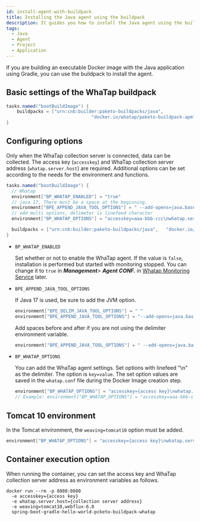 ```yaml
---
id: install-agent-with-buildpack
title: Installing the Java agent using the buildpack
description: It guides you how to install the Java agent using the buildpack.
tags:
  - Java
  - Agent
  - Project
  - Application
---
```


If you are building an executable Docker image with the Java application using Gradle, you can use the buildpack to install the agent. 

## Basic settings of the WhaTap buildpack

```java title='build.gradle'
tasks.named("bootBuildImage") {
	buildpacks = ["urn:cnb:builder:paketo-buildpacks/java",	
								"docker.io/whatap/paketo-buildpack-apm"]
}
```

## Configuring options

Only when the WhaTap collection server is connected, data can be collected. The access key (`accesskey`) and WhaTap collection server address (`whatap.server.host`) are required. Additional options can be set according to the needs for the environment and functions.

```java title='build.gradle'
tasks.named("bootBuildImage") {
  // Whatap 
  environment["BP_WHATAP_ENABLED"] = "true"
  // java 17, There must be a space at the beginning.
  environment["BPE_APPEND_JAVA_TOOL_OPTIONS"] = " --add-opens=java.base/java.lang=ALL-UNNAMED "
  // add multi options, delimeter is linefeed character
  environment["BP_WHATAP_OPTIONS"] = "accesskey=aaa-bbb-ccc\nwhatap.server.host=1.1.1.1/2.2.2.2"

  buildpacks = ["urn:cnb:builder:paketo-buildpacks/java",	"docker.io/whatap/paketo-buildpack-apm"]
}
```

-   `BP_WHATAP_ENABLED`

    Set whether or not to enable the WhaTap agent. If the value is `false`, installation is performed but started with monitoring stopped. You can change it to `true` in **_Management_**> **_Agent CONF._** in [Whatap Monitoring Service](https://service.whatap.io) later.

-   `BPE_APPEND_JAVA_TOOL_OPTIONS`

    If Java 17 is used, be sure to add the JVM option.

    ```java
    environment["BPE_DELIM_JAVA_TOOL_OPTIONS"] = " "
    environment["BPE_APPEND_JAVA_TOOL_OPTIONS"] = "--add-opens=java.base/java.lang=ALL-UNNAMED"
    ```

    Add spaces before and after if you are not using the delimiter environment variable.

    ```java
    environment["BPE_APPEND_JAVA_TOOL_OPTIONS"] = " --add-opens=java.base/java.lang=ALL-UNNAMED "
    ```

-   `BP_WHATAP_OPTIONS`

    You can add the WhaTap agent settings. Set options with linefeed "\\n" as the delimiter. The option is `key=value`. The set option values are saved in the `whatap.conf` file during the Docker Image creation step. 

    ```java
    environment["BP_WHATAP_OPTIONS"] = "accesskey={access key}\nwhatap.server.host={collection server address}"
    // Example: environment["BP_WHATAP_OPTIONS"] = "accesskey=aaa-bbb-ccc\nwhatap.server.host=1.1.1.1/2.2.2.2"
    ```

## Tomcat 10 environment

In the Tomcat environment, the `weaving=tomcat10` option must be added.

```java
environment["BP_WHATAP_OPTIONS"] = "accesskey={access key}\nwhatap.server.host={collection server address}\nweaving=tomcat10"
```

## Container execution option

When running the container, you can set the access key and WhaTap collection server address as environment variables as follows.

```docker
docker run --rm -p 8080:8080 
  -e accesskey={access key} 
  -e whatap.server.host={collection server address} 
  -e weaving=tomcat10,webflux-6.0 
  spring-boot-gradle-hello-world-pcketo-buildpack-whatap
```
